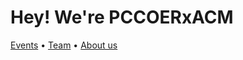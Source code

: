 # Hey! We're PCCOERxACM

[Events](http://google.com) • [Team](http://google.com) • [About us](http://google.com)

